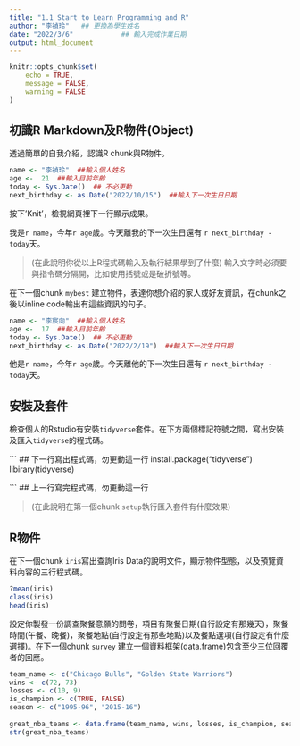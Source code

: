 ```yaml
---
title: "1.1 Start to Learn Programming and R"
author: "李禎玲"   ## 更換為學生姓名
date: "2022/3/6"            ## 輸入完成作業日期
output: html_document
---
```


```r
knitr::opts_chunk$set(
	echo = TRUE,
	message = FALSE,
	warning = FALSE
)
```

## 初識R Markdown及R物件(Object)

透過簡單的自我介紹，認識R chunk與R物件。

```r
name <- "李禎玲"  ##輸入個人姓名
age <-  21  ##輸入目前年齡
today <- Sys.Date()  ## 不必更動
next_birthday <- as.Date("2022/10/15")  ##輸入下一次生日日期
```

按下'Knit'，檢視網頁裡下一行顯示成果。

我是`r name`，今年`r age`歲。今天離我的下一次生日還有 `r next_birthday - today`天。

> (在此說明你從以上R程式碼輸入及執行結果學到了什麼)
輸入文字時必須要與指令碼分隔開，比如使用括號或是破折號等。


在下一個chunk `mybest` 建立物件，表達你想介紹的家人或好友資訊，在chunk之後以inline code輸出有這些資訊的句子。

```r
name <- "李宸向"  ##輸入個人姓名
age <-  17  ##輸入目前年齡
today <- Sys.Date()  ## 不必更動
next_birthday <- as.Date("2022/2/19")  ##輸入下一次生日日期
```
他是`r name`，今年`r age`歲。今天離他的下一次生日還有 `r next_birthday - today`天。

## 安裝及套件

檢查個人的Rstudio有安裝`tidyverse`套件。在下方兩個標記符號之間，寫出安裝及匯入`tidyverse`的程式碼。


``` ## 下一行寫出程式碼，勿更動這一行
install.package("tidyverse")
libirary(tidyverse)

``` ## 上一行寫完程式碼，勿更動這一行


> (在此說明在第一個chunk `setup`執行匯入套件有什麼效果)


## R物件

在下一個chunk `iris`寫出查詢Iris Data的說明文件，顯示物件型態，以及預覽資料內容的三行程式碼。

```r
?mean(iris)
class(iris)
head(iris)
```

設定你製發一份調查聚餐意願的問卷，項目有聚餐日期(自行設定有那幾天)，聚餐時間(午餐、晚餐)，聚餐地點(自行設定有那些地點)以及餐點選項(自行設定有什麼選擇)。在下一個chunk `survey` 建立一個資料框架(data.frame)包含至少三位回覆者的回應。

```r
team_name <- c("Chicago Bulls", "Golden State Warriors")
wins <- c(72, 73)
losses <- c(10, 9)
is_champion <- c(TRUE, FALSE)
season <- c("1995-96", "2015-16")
 
great_nba_teams <- data.frame(team_name, wins, losses, is_champion, season, stringsAsFactors = FALSE)
str(great_nba_teams)
```


